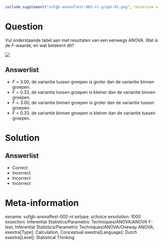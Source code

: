 ```r
include_supplement("vufgb-anovaftest-002-nl-graph-01.png", recursive = TRUE)
```
Question
========
  
Vul onderstaande tabel aan met resultaten van een eenwegs ANOVA. Wat is de *F*-waarde, en wat betekent dit?

![](vufgb-anovaftest-002-nl-graph-01.png)
  
Answerlist
----------
* *F* = 3.00, de variantie tussen groepen is groter dan de variantie binnen groepen.
* *F* = 0.33, de variantie tussen groepen is kleiner dan de variantie binnen groepen.
* *F* = 3.00, de variantie binnen groepen is groter dan de variantie tussen groepen.
* *F* = 0.33, de variantie binnen groepen is kleiner dan de variantie tussen groepen.

Solution
========

Answerlist
----------
* Correct
* Incorrect
* Incorrect
* Incorrect

Meta-information
================
exname: vufgb-anovaftest-002-nl
extype: schoice
exsolution: 1000
exsection: Inferential Statistics/Parametric Techniques/ANOVA/ANOVA F-test, Inferential Statistics/Parametric Techniques/ANOVA/Oneway ANOVA,
exextra[Type]: Calculation, Conceptual
exextra[Language]: Dutch
exextra[Level]: Statistical Thinking
